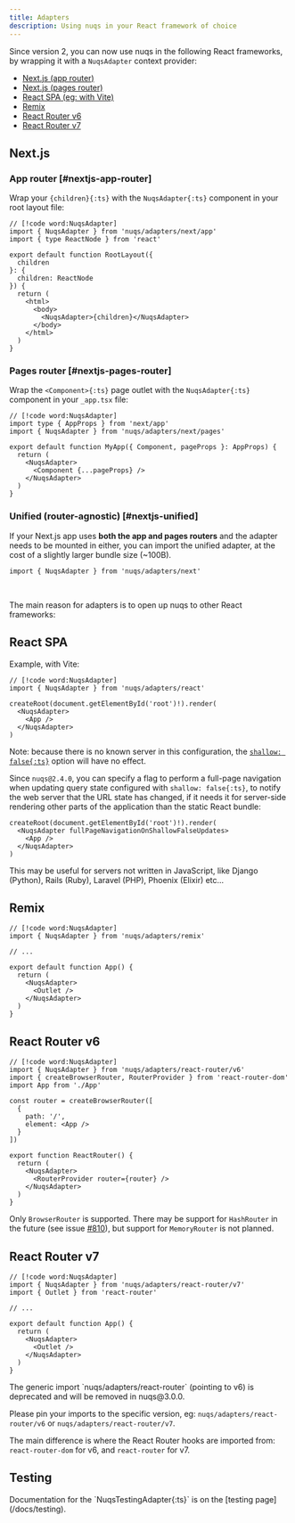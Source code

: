 ```yaml
---
title: Adapters
description: Using nuqs in your React framework of choice
---
```


Since version 2, you can now use nuqs in the following React frameworks, by
wrapping it with a `NuqsAdapter` context provider:

- [Next.js (app router)](#nextjs-app-router)
- [Next.js (pages router)](#nextjs-pages-router)
- [React SPA (eg: with Vite)](#react-spa)
- [Remix](#remix)
- [React Router v6](#react-router-v6)
- [React Router v7](#react-router-v7)

## Next.js

### App router [#nextjs-app-router]

Wrap your `{children}{:ts}` with the `NuqsAdapter{:ts}` component in your root layout file:

```tsx title="src/app/layout.tsx"
// [!code word:NuqsAdapter]
import { NuqsAdapter } from 'nuqs/adapters/next/app'
import { type ReactNode } from 'react'

export default function RootLayout({
  children
}: {
  children: ReactNode
}) {
  return (
    <html>
      <body>
        <NuqsAdapter>{children}</NuqsAdapter>
      </body>
    </html>
  )
}
```

### Pages router [#nextjs-pages-router]

Wrap the `<Component>{:ts}` page outlet with the `NuqsAdapter{:ts}` component in your `_app.tsx` file:

```tsx title="src/pages/_app.tsx"
// [!code word:NuqsAdapter]
import type { AppProps } from 'next/app'
import { NuqsAdapter } from 'nuqs/adapters/next/pages'

export default function MyApp({ Component, pageProps }: AppProps) {
  return (
    <NuqsAdapter>
      <Component {...pageProps} />
    </NuqsAdapter>
  )
}
```

### Unified (router-agnostic) [#nextjs-unified]

If your Next.js app uses **both the app and pages routers** and the adapter needs
to be mounted in either, you can import the unified adapter, at the cost
of a slightly larger bundle size (~100B).

```tsx
import { NuqsAdapter } from 'nuqs/adapters/next'
```

<br/>

The main reason for adapters is to open up nuqs to other React frameworks:

## React SPA

Example, with Vite:

```tsx title="src/main.tsx"
// [!code word:NuqsAdapter]
import { NuqsAdapter } from 'nuqs/adapters/react'

createRoot(document.getElementById('root')!).render(
  <NuqsAdapter>
    <App />
  </NuqsAdapter>
)
```

Note: because there is no known server in this configuration, the
[`shallow: false{:ts}`](./options#shallow) option will have no effect.

Since `nuqs@2.4.0`, you can specify a flag to perform a full-page navigation when
updating query state configured with `shallow: false{:ts}`, to notify the web server
that the URL state has changed, if it needs it for server-side rendering other
parts of the application than the static React bundle:

```tsx title="src/main.tsx" /fullPageNavigationOnShallowFalseUpdates/
createRoot(document.getElementById('root')!).render(
  <NuqsAdapter fullPageNavigationOnShallowFalseUpdates>
    <App />
  </NuqsAdapter>
)
```

This may be useful for servers not written in JavaScript, like Django (Python),
Rails (Ruby), Laravel (PHP), Phoenix (Elixir) etc...

## Remix

```tsx title="app/root.tsx"
// [!code word:NuqsAdapter]
import { NuqsAdapter } from 'nuqs/adapters/remix'

// ...

export default function App() {
  return (
    <NuqsAdapter>
      <Outlet />
    </NuqsAdapter>
  )
}
```

## React Router v6

```tsx title="src/main.tsx"
// [!code word:NuqsAdapter]
import { NuqsAdapter } from 'nuqs/adapters/react-router/v6'
import { createBrowserRouter, RouterProvider } from 'react-router-dom'
import App from './App'

const router = createBrowserRouter([
  {
    path: '/',
    element: <App />
  }
])

export function ReactRouter() {
  return (
    <NuqsAdapter>
      <RouterProvider router={router} />
    </NuqsAdapter>
  )
}
```

<Callout>

 Only `BrowserRouter` is supported. There may be support for `HashRouter`
 in the future (see issue [#810](https://github.com/47ng/nuqs/issues/810)), but
 support for `MemoryRouter` is not planned.

</Callout>

## React Router v7

```tsx title="app/root.tsx"
// [!code word:NuqsAdapter]
import { NuqsAdapter } from 'nuqs/adapters/react-router/v7'
import { Outlet } from 'react-router'

// ...

export default function App() {
  return (
    <NuqsAdapter>
      <Outlet />
    </NuqsAdapter>
  )
}
```

<Callout type="warn" title="Deprecation notice">
  The generic import `nuqs/adapters/react-router` (pointing to v6)
  is deprecated and will be removed in nuqs@3.0.0.

  Please pin your imports to the specific version,
  eg: `nuqs/adapters/react-router/v6` or `nuqs/adapters/react-router/v7`.

  The main difference is where the React Router hooks are imported from:
  `react-router-dom` for v6, and `react-router` for v7.
</Callout>

## Testing

<Callout>
  Documentation for the `NuqsTestingAdapter{:ts}` is on the [testing page](/docs/testing).
</Callout>
